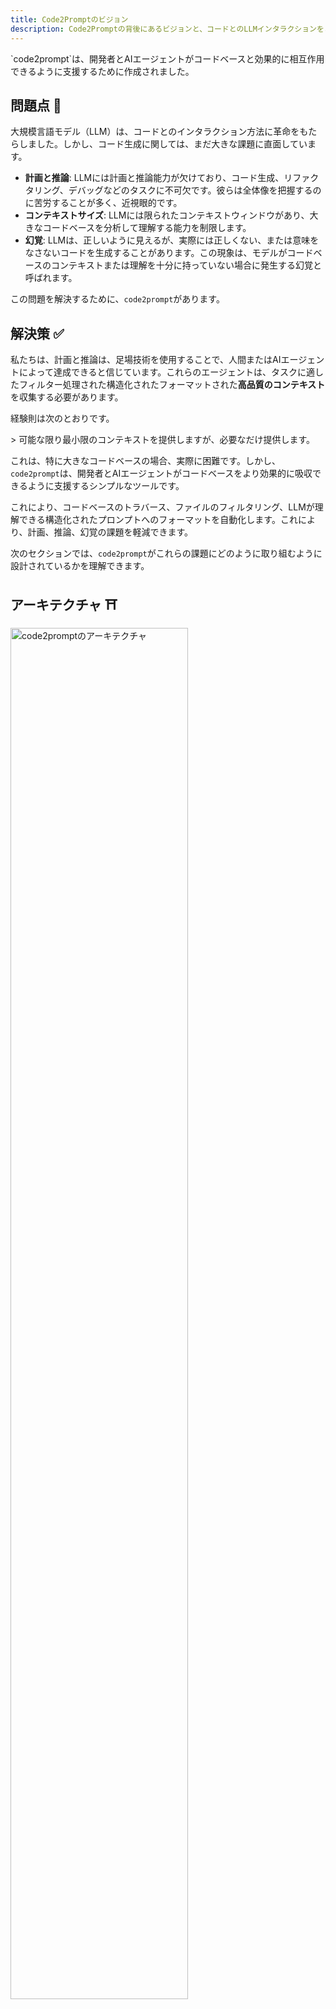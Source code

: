 ```yaml
---
title: Code2Promptのビジョン
description: Code2Promptの背後にあるビジョンと、コードとのLLMインタラクションをどのように強化するかをご覧ください。
---
```



<Card title="目的 🎯">
  `code2prompt`は、開発者とAIエージェントがコードベースと効果的に相互作用できるように支援するために作成されました。
</Card>

## 問題点 🚩

大規模言語モデル（LLM）は、コードとのインタラクション方法に革命をもたらしました。しかし、コード生成に関しては、まだ大きな課題に直面しています。

- **計画と推論**: LLMには計画と推論能力が欠けており、コード生成、リファクタリング、デバッグなどのタスクに不可欠です。彼らは全体像を把握するのに苦労することが多く、近視眼的です。
- **コンテキストサイズ**: LLMには限られたコンテキストウィンドウがあり、大きなコードベースを分析して理解する能力を制限します。
- **幻覚**: LLMは、正しいように見えるが、実際には正しくない、または意味をなさないコードを生成することがあります。この現象は、モデルがコードベースのコンテキストまたは理解を十分に持っていない場合に発生する幻覚と呼ばれます。

この問題を解決するために、`code2prompt`があります。

## 解決策 ✅

私たちは、計画と推論は、足場技術を使用することで、人間またはAIエージェントによって達成できると信じています。これらのエージェントは、タスクに適したフィルター処理された構造化されたフォーマットされた**高品質のコンテキスト**を収集する必要があります。

経験則は次のとおりです。

<Aside type="tip">
  > 可能な限り最小限のコンテキストを提供しますが、必要なだけ提供します。
</Aside>

これは、特に大きなコードベースの場合、実際に困難です。しかし、`code2prompt`は、開発者とAIエージェントがコードベースをより効果的に吸収できるように支援するシンプルなツールです。

これにより、コードベースのトラバース、ファイルのフィルタリング、LLMが理解できる構造化されたプロンプトへのフォーマットを自動化します。これにより、計画、推論、幻覚の課題を軽減できます。

次のセクションでは、`code2prompt`がこれらの課題にどのように取り組むように設計されているかを理解できます。

## アーキテクチャ ⛩️

<img
  src="/assets/images/architecture.svg"
  alt="code2promptのアーキテクチャ"
  style="width: 75%;"
/>

`code2prompt`はモジュール式に設計されており、さまざまなワークフローへの簡単な統合を可能にします。コアライブラリ、コマンドラインインターフェイス（CLI）、ソフトウェア開発キット（SDK）、またはモデルコンテキストプロトコル（MCP）サーバーとして使用できます。

### コア

`code2prompt`は、コード分析、生成、その他のタスクのためのLLMプロンプトを作成するプロセスを合理化するコード吸収ツールです。ディレクトリをトラバースし、ツリー構造を構築し、各ファイルに関する情報を収集することで動作します。コアライブラリは、他のアプリケーションに簡単に統合できます。

### CLI

`code2prompt`コマンドラインインターフェイス（CLI）は、コードベースからプロンプトを直接生成するために人間が使用できるように設計されています。生成されたプロンプトは自動的にクリップボードにコピーされ、出力ファイルに保存することもできます。さらに、Handlebarsテンプレートを使用してプロンプト生成をカスタマイズできます。ドキュメントに提供されているプロンプトを確認してください。

### SDK

`code2prompt`ソフトウェア開発キット（SDK）は、コアライブラリへのPythonバインディングを提供します。これは、コードベースとシームレスに相互作用したいAIエージェントまたは自動化スクリプトに最適です。SDKはPypiにホストされており、pip経由でインストールできます。

### MCP

`code2prompt`は、モデルコンテキストプロトコル（MCP）サーバーとしても利用でき、ローカルサービスとして実行できます。これにより、LLMにコードベースの構造化されたコンテキストを自動的に収集するツールを提供することで、LLMを強化できます。

> このページは便宜上、自動的に翻訳されています。元のコンテンツについては英語版を参照してください。
